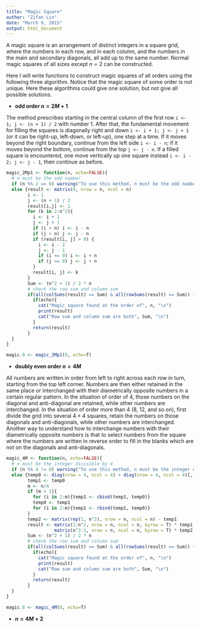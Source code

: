 ```yaml
---
title: "Magic Square"
author: "Zifan Lin"
date: "March 9, 2015"
output: html_document
---
```


A magic square is an arrangement of distinct integers in a square grid, where the numbers in each row, and in each column, and the numbers in the main and secondary diagonals, all add up to the same number. Normal magic squares of all sizes except $n=2$ can be constructed.

Here I will write functions to construct magic squares of all orders using the following three algorithm. Notice that the magic square of some order is not unique. Here these algorithms could give one solution, but not give all possible solutions.

- **odd order $n = 2M + 1$**

The method prescribes starting in the central column of the first row `i <- 1; j <- (n + 1) / 2` with number 1. After that, the fundamental movement for filling the squares is diagonally right and down `i <- i + 1; j <- j + 1` (or it can be right-up, left-down, or left-up), one step at a time. If it moves beyond the right boundary, continue from the left side `i <- i - n`; if it moves beyond the bottom, continue from the top `j <- j - n`. If a filled square is encountered, one move vertically up one square instead `i <- i - 2; j <- j - 1`, then continue as before.

```r
magic_2Mp1 <- function(n, echo=FALSE){
  # n must be the odd number
  if (n %% 2 == 0) warning("To use this method, n must be the odd number") 
  else {result <- matrix(0, nrow = n, ncol = n)       
        i <- 1
        j <- (n + 1) / 2
        result[i,j] <- 1
        for (k in 2:n^2){
          i <- i + 1
          j <- j + 1
          if (i > n) i <- i - n
          if (j > n) j <- j - n
          if (result[i, j] > 0) {
            i <- i - 2
            j <- j - 1
            if (i <= 0) i <- i + n
            if (j <= 0) j <- j + n
          }
          result[i, j] <- k
        }
        Sum <- (n^2 + 1) / 2 * n
        # check the row sum and column sum
        if(all(colSums(result) == Sum) & all(rowSums(result) == Sum)) {
          if(echo){
            cat("Magic square found at the order of", n, "\n")
            print(result)
            cat("Row sum and column sum are both", Sum, "\n")
          }
          return(result)
        }        
  }
}

magic.9 <- magic_2Mp1(9, echo=T)


```


- **doubly even order $n = 4M$**

All numbers are written in order from left to right across each row in turn, starting from the top left corner. Numbers are then either retained in the same place or interchanged with their diametrically opposite numbers in a certain regular pattern. In the situation of order of 4, those numbers on the diagonal and anti-diagonal are retained, while other numbers are interchanged. In the situation of order more than 4 (8, 12, and so on), first divide the grid into several $4 \times 4$ squares, retain the numbers on those diagonals and anti-diagonals, while other numbers are interchanged. Another way to understand how to interchange numbers with their diametrically opposite numbers is that to select numbers from the square where the numbers are written in reverse order to fill in the blanks which are not on the diagonals and anti-diagonals.

```r
magic_4M <- function(n, echo=FALSE){
  # n must be the integer divisible by 4
  if (n %% 4 != 0) warning("To use this method, n must be the integer divisible by 4") 
  else {temp0 <- diag(nrow = 4, ncol = 4) + diag(nrow = 4, ncol = 4)[, 4:1]
        temp1 <- temp0
        m <- n/4
        if (m > 1){
          for (i in 2:m){temp1 <- cbind(temp1, temp0)}
          temp0 <- temp1
          for (i in 2:m){temp1 <- rbind(temp1, temp0)}
        }
        temp2 <- matrix(rep(1, n^2), nrow = n, ncol = n) - temp1 
        result <- matrix(1:n^2, nrow = n, ncol = n, byrow = T) * temp1 + 
                  matrix(n^2:1, nrow = n, ncol = n, byrow = T) * temp2
        Sum <- (n^2 + 1) / 2 * n
        # check the row sum and column sum
        if(all(colSums(result) == Sum) & all(rowSums(result) == Sum)) {
          if(echo){
            cat("Magic square found at the order of", n, "\n")
            print(result)
            cat("Row sum and column sum are both", Sum, "\n")
          }
          return(result)
        }        
  }
}

magic.8 <- magic_4M(8, echo=T)
```


- **$n = 4M + 2$**


